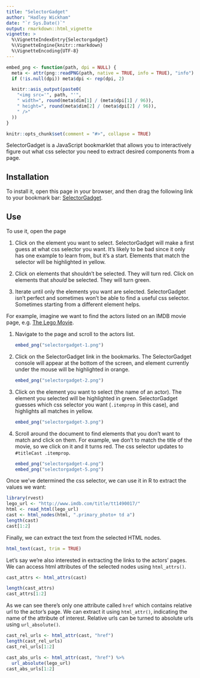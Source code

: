 ```yaml
---
title: "SelectorGadget"
author: "Hadley Wickham"
date: "`r Sys.Date()`"
output: rmarkdown::html_vignette
vignette: >
  %\VignetteIndexEntry{Selectorgadget}
  %\VignetteEngine{knitr::rmarkdown}
  %\VignetteEncoding{UTF-8}
---
```


```r
embed_png <- function(path, dpi = NULL) {
  meta <- attr(png::readPNG(path, native = TRUE, info = TRUE), "info")
  if (!is.null(dpi)) meta$dpi <- rep(dpi, 2)

  knitr::asis_output(paste0(
    "<img src='", path, "'",
    " width=", round(meta$dim[1] / (meta$dpi[1] / 96)),
    " height=", round(meta$dim[2] / (meta$dpi[2] / 96)),
    " />"
  ))
}

knitr::opts_chunk$set(comment = "#>", collapse = TRUE)
```

SelectorGadget is a JavaScript bookmarklet that allows you to interactively figure out what css selector you need to extract desired components from a page. 

## Installation

To install it, open this page in your browser, and then drag the following link to your bookmark bar: <a href="javascript:(function(){var%20s=document.createElement('div');s.innerHTML='Loading...';s.style.color='black';s.style.padding='20px';s.style.position='fixed';s.style.zIndex='9999';s.style.fontSize='3.0em';s.style.border='2px%20solid%20black';s.style.right='40px';s.style.top='40px';s.setAttribute('class','selector_gadget_loading');s.style.background='white';document.body.appendChild(s);s=document.createElement('script');s.setAttribute('type','text/javascript');s.setAttribute('src','https://dv0akt2986vzh.cloudfront.net/unstable/lib/selectorgadget.js');document.body.appendChild(s);})();">SelectorGadget</a>.

## Use

To use it, open the page 

1. Click on the element you want to select. SelectorGadget will make a first
   guess at what css selector you want. It's likely to be bad since it only
   has one example to learn from, but it's a start. Elements that match the
   selector will be highlighted in yellow.

2. Click on elements that shouldn't be selected. They will turn red.
   Click on elements that *should* be selected. They will turn green.

3. Iterate until only the elements you want are selected.  SelectorGadget
   isn't perfect and sometimes won't be able to find a useful css selector. 
   Sometimes starting from a different element helps.

For example, imagine we want to find the actors listed on an IMDB movie page, e.g. [The Lego Movie](http://www.imdb.com/title/tt1490017/).

1.  Navigate to the page and scroll to the actors list.

    ```r
    embed_png("selectorgadget-1.png")
    ```

2. Click on the SelectorGadget link in the bookmarks. The SelectorGadget
   console will appear at the bottom of the screen, and element currently
   under the mouse will be highlighted in orange.
   
    ```r
    embed_png("selectorgadget-2.png")
    ```

3.  Click on the element you want to select (the name of an actor). The 
    element you selected will be highlighted in green. SelectorGadget guesses
    which css selector you want (`.itemprop` in this case), and highlights
    all matches in yellow.

    ```r
    embed_png("selectorgadget-3.png")
    ```

4.  Scroll around the document to find elements that you don't want to match 
    and click on them. For example, we don't to match the title of the movie,
    so we click on it and it turns red. The css selector updates to 
    `#titleCast .itemprop`.

    ```r
    embed_png("selectorgadget-4.png")
    embed_png("selectorgadget-5.png")
    ```

Once we've determined the css selector, we can use it in R to extract the values we want:

```r
library(rvest)
lego_url <- "http://www.imdb.com/title/tt1490017/"
html <- read_html(lego_url)
cast <- html_nodes(html, ".primary_photo+ td a")
length(cast)
cast[1:2]
```
Finally, we can extract the text from the selected HTML nodes.

```r
html_text(cast, trim = TRUE)
```

Let's say we're also interested in extracting the links to the actors' pages. We can access html attributes of the selected nodes using `html_attrs()`.   

```r
cast_attrs <- html_attrs(cast)

length(cast_attrs)
cast_attrs[1:2]
```
As we can see there's only one attribute called `href` which contains relative url to the actor's page. We can extract it using `html_attr()`, indicating the name of the attribute of interest. Relative urls can be turned to absolute urls using `url_absolute()`.

```r
cast_rel_urls <- html_attr(cast, "href")
length(cast_rel_urls)
cast_rel_urls[1:2]

cast_abs_urls <- html_attr(cast, "href") %>% 
  url_absolute(lego_url)
cast_abs_urls[1:2]
```

